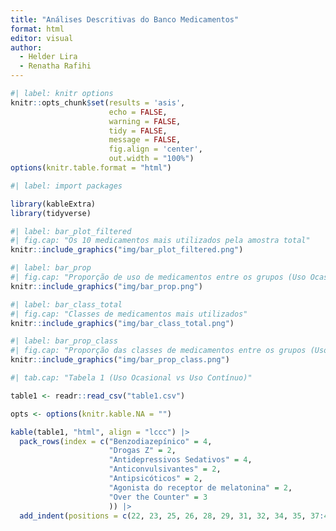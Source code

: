 ```yaml
---
title: "Análises Descritivas do Banco Medicamentos"
format: html
editor: visual
author: 
  - Helder Lira
  - Renatha Rafihi
---
```


```r
#| label: knitr options
knitr::opts_chunk$set(results = 'asis',
                      echo = FALSE,
                      warning = FALSE,
                      tidy = FALSE,
                      message = FALSE,
                      fig.align = 'center',
                      out.width = "100%")
options(knitr.table.format = "html")
```

```r
#| label: import packages

library(kableExtra)
library(tidyverse)
```

```r
#| label: bar_plot_filtered
#| fig.cap: "Os 10 medicamentos mais utilizados pela amostra total"
knitr::include_graphics("img/bar_plot_filtered.png")
```

```r
#| label: bar_prop
#| fig.cap: "Proporção de uso de medicamentos entre os grupos (Uso Ocasional vs Uso Contínuo)"
knitr::include_graphics("img/bar_prop.png")
```

```r
#| label: bar_class_total
#| fig.cap: "Classes de medicamentos mais utilizados"
knitr::include_graphics("img/bar_class_total.png")
```

```r
#| label: bar_prop_class
#| fig.cap: "Proporção das classes de medicamentos entre os grupos (Uso Ocasional vs Uso Contínuo)"
knitr::include_graphics("img/bar_prop_class.png")
```

```r
#| tab.cap: "Tabela 1 (Uso Ocasional vs Uso Contínuo)"

table1 <- readr::read_csv("table1.csv")

opts <- options(knitr.kable.NA = "")

kable(table1, "html", align = "lccc") |> 
  pack_rows(index = c("Benzodiazepínico" = 4,
                      "Drogas Z" = 2,
                      "Antidepressivos Sedativos" = 4,
                      "Anticonvulsivantes" = 2,
                      "Antipsicóticos" = 2,
                      "Agonista do receptor de melatonina" = 2,
                      "Over the Counter" = 3
                      )) |> 
  add_indent(positions = c(22, 23, 25, 26, 28, 29, 31, 32, 34, 35, 37:42))
```
